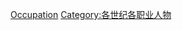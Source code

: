 {{category pair|15世紀各職業人物‎|17世紀各職業人物‎}}

[[Category:16世紀人物|Occupation]]
[[Category:各世纪各职业人物|Category:各世纪各职业人物]]